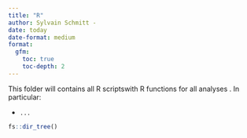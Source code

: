 ```yaml
---
title: "R"
author: Sylvain Schmitt -
date: today
date-format: medium
format: 
  gfm:
    toc: true
    toc-depth: 2
---
```


This folder will contains all R scriptswith R functions for all analyses . In particular:

-   `...`

```r
fs::dir_tree()
```

